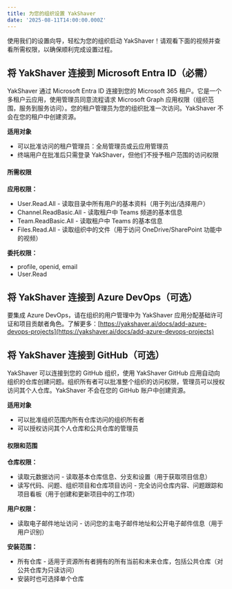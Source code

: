 ```yaml
---
title: 为您的组织设置 YakShaver
date: '2025-08-11T14:00:00.000Z'
---
```


使用我们的设置向导，轻松为您的组织启动 YakShaver！请观看下面的视频并查看所需权限，以确保顺利完成设置过程。

<Youtube thumbnail="https://img.youtube.com/vi/dxZGcqpSXFQ/maxresdefault.jpg" externalVideoLink="https://www.youtube.com/embed/dxZGcqpSXFQ" size="medium" />

## 将 YakShaver 连接到 Microsoft Entra ID（必需）

YakShaver 通过 Microsoft Entra ID 连接到您的 Microsoft 365 租户。它是一个多租户云应用，使用管理员同意流程请求 Microsoft Graph 应用权限（组织范围，服务到服务访问）。您的租户管理员为您的组织批准一次访问。YakShaver 不会在您的租户中创建资源。

**适用对象**

* 可以批准访问的租户管理员：全局管理员或云应用管理员
* 终端用户在批准后只需登录 YakShaver，但他们不授予租户范围的访问权限

#### 所需权限

**应用权限：**

* User.Read.All - 读取目录中所有用户的基本资料（用于列出/选择用户）
* Channel.ReadBasic.All - 读取租户中 Teams 频道的基本信息
* Team.ReadBasic.All - 读取租户中 Teams 的基本信息
* Files.Read.All - 读取组织中的文件（用于访问 OneDrive/SharePoint 功能中的视频）

**委托权限：**

* profile, openid, email
* User.Read

## 将 YakShaver 连接到 Azure DevOps（可选）

要集成 Azure DevOps，请在组织的用户管理中为 YakShaver 应用分配基础许可证和项目贡献者角色。了解更多：[https://yakshaver.ai/docs/add-azure-devops-projects](https://yakshaver.ai/docs/add-azure-devops-projects)

## 将 YakShaver 连接到 GitHub（可选）

YakShaver 可以连接到您的 GitHub 组织，使用 YakShaver GitHub 应用自动向组织的仓库创建问题。组织所有者可以批准整个组织的访问权限，管理员可以授权访问其个人仓库。YakShaver 不会在您的 GitHub 账户中创建资源。

**适用对象**

* 可以批准组织范围内所有仓库访问的组织所有者
* 可以授权访问其个人仓库和公共仓库的管理员

#### 权限和范围

**仓库权限：**

* 读取元数据访问 - 读取基本仓库信息、分支和设置（用于获取项目信息）
* 读写代码、问题、组织项目和仓库项目访问 - 完全访问仓库内容、问题跟踪和项目看板（用于创建和更新项目中的工作项）

**用户权限：**

* 读取电子邮件地址访问 - 访问您的主电子邮件地址和公开电子邮件信息（用于用户识别）

**安装范围：**

* 所有仓库 - 适用于资源所有者拥有的所有当前和未来仓库，包括公共仓库（对公共仓库为只读访问）
* 安装时也可选择单个仓库